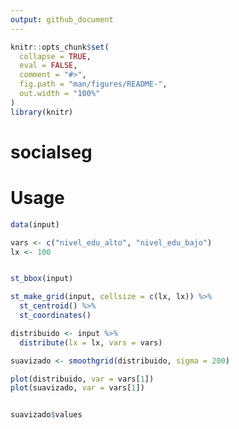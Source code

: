```yaml
---
output: github_document
---
```


<!-- README.md is generated from README.Rmd. Please edit that file -->

```r
knitr::opts_chunk$set(
  collapse = TRUE,
  eval = FALSE,
  comment = "#>",
  fig.path = "man/figures/README-",
  out.width = "100%"
)
library(knitr)
```


# socialseg

# Usage

```r
data(input)

vars <- c("nivel_edu_alto", "nivel_edu_bajo")
lx <- 100


st_bbox(input)

st_make_grid(input, cellsize = c(lx, lx)) %>% 
  st_centroid() %>% 
  st_coordinates()

distribuido <- input %>% 
  distribute(lx = lx, vars = vars) 

suavizado <- smoothgrid(distribuido, sigma = 200)

plot(distribuido, var = vars[1])
plot(suavizado, var = vars[1])


suavizado$values

```



